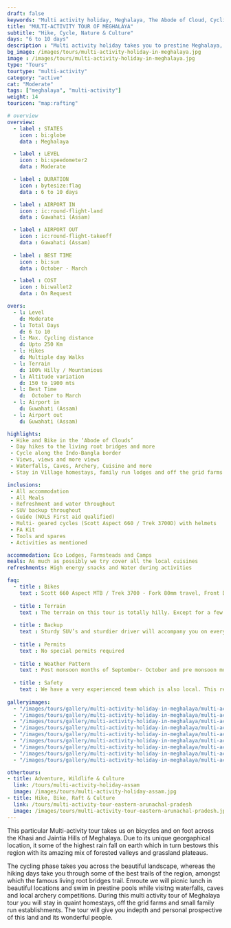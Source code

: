 ```yaml
---
draft: false
keywords: "Multi activity holiday, Meghalaya, The Abode of Cloud, Cycling, Hiking, Swimming, Culture, Cuisine"
title: "MULTI-ACTIVITY TOUR OF MEGHALAYA"
subtitle: "Hike, Cycle, Nature & Culture"
days: "6 to 10 days" 
description : "Multi activity holiday takes you to prestine Meghalaya, 'The Abode of Clouds', the tour includes cycling, hiking, swimming, culture and cuisine"
bg_image: /images/tours/multi-activity-holiday-in-meghalaya.jpg
image : /images/tours/multi-activity-holiday-in-meghalaya.jpg
type: "Tours" 
tourtype: "multi-activity"
category: "active"
cat: "Moderate"
tags: ["meghalaya", "multi-activity"]
weight: 14
touricon: "map:rafting"

# overview
overview:
  - label : STATES
    icon : bi:globe
    data : Meghalaya

  - label : LEVEL
    icon : bi:speedometer2
    data : Moderate 

  - label : DURATION
    icon : bytesize:flag
    data : 6 to 10 days

  - label : AIRPORT IN
    icon : ic:round-flight-land
    data : Guwahati (Assam)

  - label : AIRPORT OUT
    icon : ic:round-flight-takeoff
    data : Guwahati (Assam)
    
  - label : BEST TIME
    icon : bi:sun
    data : October - March

  - label : COST
    icon : bi:wallet2
    data : On Request

overs:
  - l: Level 
    d: Moderate 
  - l: Total Days 
    d: 6 to 10
  - l: Max. Cycling distance 
    d: Upto 250 Km
  - l: Hikes 
    d: Multiple day Walks
  - l: Terrain 
    d: 100% Hilly / Mountanious
  - l: Altitude variation 
    d: 150 to 1900 mts
  - l: Best Time 
    d:  October to March
  - l: Airport in 
    d: Guwahati (Assam)
  - l: Airport out 
    d: Guwahati (Assam) 

highlights:
 - Hike and Bike in the ‘Abode of Clouds’
 - Day hikes to the living root bridges and more
 - Cycle along the Indo-Bangla border
 - Views, views and more views
 - Waterfalls, Caves, Archery, Cuisine and more
 - Stay in Village homestays, family run lodges and off the grid farms

inclusions:
 - All accommodation
 - All Meals
 - Refreshment and water throughout
 - SUV backup throughout
 - Guide (NOLS First aid qualified)
 - Multi- geared cycles (Scott Aspect 660 / Trek 3700D) with helmets
 - FA Kit
 - Tools and spares
 - Activities as mentioned

accommodation: Eco Lodges, Farmsteads and Camps
meals: As much as possibly we try cover all the local cuisines
refreshments: High energy snacks and Water during activities 

faq:
  - title : Bikes
    text : Scott 660 Aspect MTB / Trek 3700 - Fork 80mm travel, Front Derailleur Shimano FD-TX50 / 34.9mm, Rear Derailleur Shimano Tourney RD-TX35 21 Speed (Upgraded), Shifters Shimano ST-EF 41 L / 7R EZ-ire plus (Upgraded), Brakeset Tektro SCM-02 mech. Disc 160F/160Rmm Rotor, Front Tyre 6 26×2.1 / 30TPI, Rear Tyre 6 26×2.1 / 30TPI, Weight 13.6 kg / 29.98 lbs
  
  - title : Terrain
    text : The terrain on this tour is totally hilly. Except for a few odd stretches the roads are generally excellent. The hiking is on well trodden tracks.
  
  - title : Backup
    text : Sturdy SUV’s and sturdier driver will accompany you on every trip. the condition of roads do not allow for larger vehicles, however do our best to provide you the best in comfort in relation to the routes that we ply on. These vehicles are along right from your airport pick up to your drop back to the airport.
  
  - title : Permits
    text : No special permits required
  
  - title : Weather Pattern
    text : Post monsoon months of September- October and pre monsoon months of March-April are very pleasant with blue skies and a fair days. Peak winters are from November to February with the mercury coming down below 10 C, in the evenings, however the days are still favourable for cycling.
  
  - title : Safety
    text : We have a very experienced team which is also local. This reflects in the overall safety of our tours. Rest assured your guides know where extra attention is required and when. All our routes are well known to us, we know where the nearest medical facilities are, we know whom to contact if in case of an emergency, we know all the alternate routes in case of road blockages. We have CASEVAC protocols in place to streamline the process in case of emergencies. You can rest easy knowing that in the outdoors in general and this region in particular you are in safe hands with us.
  
galleryimages:
  - "/images/tours/gallery/multi-activity-holiday-in-meghalaya/multi-activity-holiday-in-meghalaya.jpg"
  - "/images/tours/gallery/multi-activity-holiday-in-meghalaya/multi-activity-holiday-in-meghalaya1.jpg"
  - "/images/tours/gallery/multi-activity-holiday-in-meghalaya/multi-activity-holiday-in-meghalaya2.jpg"
  - "/images/tours/gallery/multi-activity-holiday-in-meghalaya/multi-activity-holiday-in-meghalaya3.jpg"
  - "/images/tours/gallery/multi-activity-holiday-in-meghalaya/multi-activity-holiday-in-meghalaya4.jpg"
  - "/images/tours/gallery/multi-activity-holiday-in-meghalaya/multi-activity-holiday-in-meghalaya5.jpg"
  - "/images/tours/gallery/multi-activity-holiday-in-meghalaya/multi-activity-holiday-in-meghalaya6.jpg"
  - "/images/tours/gallery/multi-activity-holiday-in-meghalaya/multi-activity-holiday-in-meghalaya7.jpg"
  - "/images/tours/gallery/multi-activity-holiday-in-meghalaya/multi-activity-holiday-in-meghalaya8.jpg"

othertours:
- title: Adventure, Wildlife & Culture
  link: /tours/multi-activity-holiday-assam
  image: /images/tours/multi-activity-holiday-assam.jpg
- title: Hike, Bike, Raft & Culture 
  link: /tours/multi-activity-tour-eastern-arunachal-pradesh
  image: /images/tours/multi-activity-tour-eastern-arunachal-pradesh.jpg
---
```



This particular Multi-activity tour takes us on bicycles and on foot across the Khasi and Jaintia Hills of Meghalaya. Due to its unique georgaphical location, it some of the  highest rain fall on earth which in turn bestows this region with its amazing mix of forested valleys and grassland plateaus. 

The cycling phase takes you across the beautiful landscape, whereas the hiking days take you through some of the best trails of the region, amongst which the famous living root bridges trail. Enroute we will picnic lunch in beautiful locations and swim in prestine pools while visitng waterfalls, caves and local archery competitions. During this multi activity tour of Meghalaya tour you will stay in quaint homestays, off the grid farms and small family run establishments. The tour will give you indepth and personal prospective of this land and its wonderful people.

